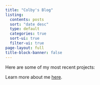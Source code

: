 ```yaml
---
title: "Colby's Blog"
listing:
  contents: posts
  sort: "date desc"
  type: default
  categories: true
  sort-ui: true
  filter-ui: true
page-layout: full
title-block-banner: false
---
```


Here are some of my most recent projects:

::: {#sample-listings}
:::

Learn more about me [here](https://www.colbysp.com).
